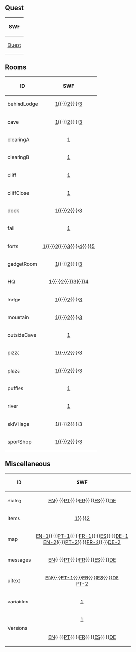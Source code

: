 ==Quest==
{|class="wikitable" style="margin: 1em auto;"
!SWF
|-
|[[Media:GamesQuestsQ6Quest.swf|Quest]]
|}

==Rooms==
{|class="wikitable" style="margin: 1em auto;"
!ID!!SWF
|-
|behindLodge||align="center"|[[Media:GamesQuestsQ6CommonRoomsBehindLodge.swf|1]]{{·}}[[Media:GamesQuestsQ6CommonRoomsBehindLodge2.swf|2]]{{·}}[[Media:GamesQuestsQ6CommonRoomsBehindLodge3.swf|3]]
|-
|cave||align="center"|[[Media:GamesQuestsQ6CommonRoomsCave.swf|1]]{{·}}[[Media:GamesQuestsQ6CommonRoomsCave2.swf|2]]{{·}}[[Media:GamesQuestsQ6CommonRoomsCave3.swf|3]]
|-
|clearingA||align="center"|[[Media:GamesQuestsQ6CommonRoomsClearingA.swf|1]]
|-
|clearingB||align="center"|[[Media:GamesQuestsQ6CommonRoomsClearingB.swf|1]]
|-
|cliff||align="center"|[[Media:GamesQuestsQ6CommonRoomsCliff.swf|1]]
|-
|cliffClose||align="center"|[[Media:GamesQuestsQ6CommonRoomsCliffClose.swf|1]]
|-
|dock||align="center"|[[Media:GamesQuestsQ6CommonRoomsDock.swf|1]]{{·}}[[Media:GamesQuestsQ6CommonRoomsDock2.swf|2]]{{·}}[[Media:GamesQuestsQ6CommonRoomsDock3.swf|3]]
|-
|fall||align="center"|[[Media:GamesQuestsQ6CommonRoomsFall.swf|1]]
|-
|forts||align="center"|[[Media:GamesQuestsQ6CommonRoomsForts.swf|1]]{{·}}[[Media:GamesQuestsQ6CommonRoomsForts2.swf|2]]{{·}}[[Media:GamesQuestsQ6CommonRoomsForts3.swf|3]]{{·}}[[Media:GamesQuestsQ6CommonRoomsForts4.swf|4]]{{·}}[[Media:GamesQuestsQ6CommonRoomsForts5.swf|5]]
|-
|gadgetRoom||align="center"|[[Media:GamesQuestsQ6CommonRoomsGadgetRoom.swf|1]]{{·}}[[Media:GamesQuestsQ6CommonRoomsGadgetRoom2.swf|2]]{{·}}[[Media:GamesQuestsQ6CommonRoomsGadgetRoom3.swf|3]]
|-
|HQ||align="center"|[[Media:GamesQuestsQ6CommonRoomsHQ.swf|1]]{{·}}[[Media:GamesQuestsQ6CommonRoomsHQ2.swf|2]]{{·}}[[Media:GamesQuestsQ6CommonRoomsHQ3.swf|3]]{{·}}[[Media:GamesQuestsQ6CommonRoomsHQ4.swf|4]]
|-
|lodge||align="center"|[[Media:GamesQuestsQ6CommonRoomsLodge.swf|1]]{{·}}[[Media:GamesQuestsQ6CommonRoomsLodge2.swf|2]]{{·}}[[Media:GamesQuestsQ6CommonRoomsLodge3.swf|3]]
|-
|mountain||align="center"|[[Media:GamesQuestsQ6CommonRoomsMountain.swf|1]]{{·}}[[Media:GamesQuestsQ6CommonRoomsMountain2.swf|2]]{{·}}[[Media:GamesQuestsQ6CommonRoomsMountain3.swf|3]]
|-
|outsideCave||align="center"|[[Media:GamesQuestsQ6CommonRoomsOutsideCave.swf|1]]
|-
|pizza||align="center"|[[Media:GamesQuestsQ6CommonRoomsPizza.swf|1]]{{·}}[[Media:GamesQuestsQ6CommonRoomsPizza2.swf|2]]{{·}}[[Media:GamesQuestsQ6CommonRoomsPizza3.swf|3]]
|-
|plaza||align="center"|[[Media:GamesQuestsQ6CommonRoomsPlaza.swf|1]]{{·}}[[Media:GamesQuestsQ6CommonRoomsPlaza2.swf|2]]{{·}}[[Media:GamesQuestsQ6CommonRoomsPlaza3.swf|3]]
|-
|puffles||align="center"|[[Media:GamesQuestsQ6CommonRoomsPuffles.swf|1]]
|-
|river||align="center"|[[Media:GamesQuestsQ6CommonRoomsRiver.swf|1]]
|-
|skiVillage||align="center"|[[Media:GamesQuestsQ6CommonRoomsSkiVillage.swf|1]]{{·}}[[Media:GamesQuestsQ6CommonRoomsSkiVillage2.swf|2]]{{·}}[[Media:GamesQuestsQ6CommonRoomsSkiVillage3.swf|3]]
|-
|sportShop||align="center"|[[Media:GamesQuestsQ6CommonRoomsSportShop.swf|1]]{{·}}[[Media:GamesQuestsQ6CommonRoomsSportShop2.swf|2]]{{·}}[[Media:GamesQuestsQ6CommonRoomsSportShop3.swf|3]]
|}

==Miscellaneous==
{|class="wikitable" style="margin: 1em auto;"
!ID!!SWF
|-
|dialog||align="center"|[[Media:GamesQuestsQ6LangENMiscDialog.swf|EN]]{{·}}[[Media:GamesQuestsQ6LangPTMiscDialog.swf|PT]]{{·}}[[Media:GamesQuestsQ6LangFRMiscDialog.swf|FR]]{{·}}[[Media:GamesQuestsQ6LangESMiscDialog.swf|ES]]{{·}}[[Media:GamesQuestsQ6LangDEMiscDialog.swf|DE]]
|-
|items||align="center"|[[Media:GamesQuestsQ6CommonMiscItems.swf|1]]{{·}}[[Media:GamesQuestsQ6CommonMiscItems2.swf|2]]
|-
|map||align="center"|[[Media:GamesQuestsQ6LangENMiscMap.swf|EN-1]]{{·}}[[Media:GamesQuestsQ6LangPTMiscMap.swf|PT-1]]{{·}}[[Media:GamesQuestsQ6LangFRMiscMap.swf|FR-1]]{{·}}[[Media:GamesQuestsQ6LangESMiscMap.swf|ES]]{{·}}[[Media:GamesQuestsQ6LangDEMiscMap.swf|DE-1]]<br>[[Media:GamesQuestsQ6LangENMiscMap2.swf|EN-2]]{{·}}[[Media:GamesQuestsQ6LangPTMiscMap2.swf|PT-2]]{{·}}[[Media:GamesQuestsQ6LangFRMiscMap2.swf|FR-2]]{{·}}[[Media:GamesQuestsQ6LangDEMiscMap2.swf|DE-2]]
|-
|messages||align="center"|[[Media:GamesQuestsQ6LangENMiscMessages.swf|EN]]{{·}}[[Media:GamesQuestsQ6LangPTMiscMessages.swf|PT]]{{·}}[[Media:GamesQuestsQ6LangFRMiscMessages.swf|FR]]{{·}}[[Media:GamesQuestsQ6LangESMiscMessages.swf|ES]]{{·}}[[Media:GamesQuestsQ6LangDEMiscMessages.swf|DE]]
|-
|uitext||align="center"|[[Media:GamesQuestsQ6LangENMiscUitext.swf|EN]]{{·}}[[Media:GamesQuestsQ6LangPTMiscUitext.swf|PT-1]]{{·}}[[Media:GamesQuestsQ6LangFRMiscUitext.swf|FR]]{{·}}[[Media:GamesQuestsQ6LangESMiscUitext.swf|ES]]{{·}}[[Media:GamesQuestsQ6LangDEMiscUitext.swf|DE]]<br>[[Media:GamesQuestsQ6LangPTMiscUitext2.swf|PT-2]]
|-
|variables||align="center"|[[Media:GamesQuestsQ6CommonMiscVariables.swf|1]]
|-
|rowspan="2"|Versions||align="center"|[[Media:GamesQuestsQ6CommonMiscVersions.swf|1]]
|-
|align="center"|[[Media:GamesQuestsQ6LangENMiscVersions.swf|EN]]{{·}}[[Media:GamesQuestsQ6LangPTMiscVersions.swf|PT]]{{·}}[[Media:GamesQuestsQ6LangFRMiscVersions.swf|FR]]{{·}}[[Media:GamesQuestsQ6LangESMiscVersions.swf|ES]]{{·}}[[Media:GamesQuestsQ6LangDEMiscVersions.swf|DE]]
|}
